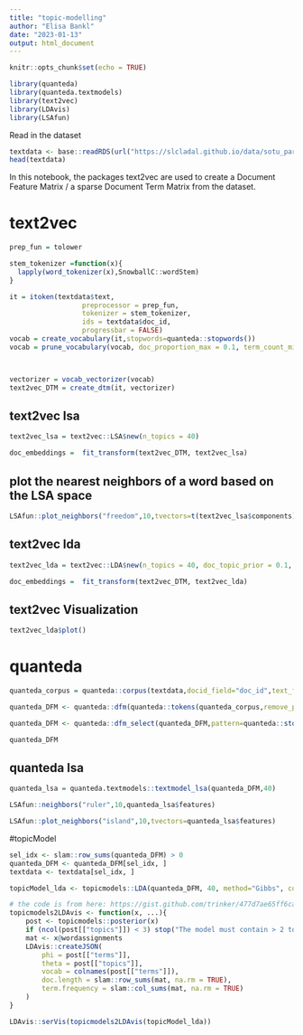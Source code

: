 ```yaml
---
title: "topic-modelling"
author: "Elisa Bankl"
date: "2023-01-13"
output: html_document
---
```


```r
knitr::opts_chunk$set(echo = TRUE)
```

```r
library(quanteda)
library(quanteda.textmodels)
library(text2vec)
library(LDAvis)
library(LSAfun)
```
Read in the dataset
```r
textdata <- base::readRDS(url("https://slcladal.github.io/data/sotu_paragraphs.rda", "rb"))
head(textdata)
```
In this notebook, the packages text2vec are used to create a Document Feature Matrix / a sparse Document Term Matrix from the dataset.


# text2vec


```r
prep_fun = tolower

stem_tokenizer =function(x){
  lapply(word_tokenizer(x),SnowballC::wordStem)
}

it = itoken(textdata$text,
                  preprocessor = prep_fun,
                  tokenizer = stem_tokenizer,
                  ids = textdata$doc_id,
                  progressbar = FALSE)
vocab = create_vocabulary(it,stopwords=quanteda::stopwords()) 
vocab = prune_vocabulary(vocab, doc_proportion_max = 0.1, term_count_min = 5)



vectorizer = vocab_vectorizer(vocab)
text2vec_DTM = create_dtm(it, vectorizer)


```

## text2vec lsa


```r
text2vec_lsa = text2vec::LSA$new(n_topics = 40)
```




```r

doc_embeddings =  fit_transform(text2vec_DTM, text2vec_lsa)

```

## plot the nearest neighbors of a word based on the LSA space

```r
LSAfun::plot_neighbors("freedom",10,tvectors=t(text2vec_lsa$components))
```


## text2vec lda

```r
text2vec_lda = text2vec::LDA$new(n_topics = 40, doc_topic_prior = 0.1, topic_word_prior = 0.01)
```


```r
doc_embeddings =  fit_transform(text2vec_DTM, text2vec_lda)
```


## text2vec Visualization

```r
text2vec_lda$plot()
```

# quanteda

```r
quanteda_corpus = quanteda::corpus(textdata,docid_field="doc_id",text_field="text")

quanteda_DFM <- quanteda::dfm(quanteda::tokens(quanteda_corpus,remove_punct=TRUE,remove_symbols=TRUE))

quanteda_DFM <- quanteda::dfm_select(quanteda_DFM,pattern=quanteda::stopwords("en"),selection="remove")

quanteda_DFM


```


## quanteda lsa

```r
quanteda_lsa = quanteda.textmodels::textmodel_lsa(quanteda_DFM,40)
```

```r
LSAfun::neighbors("ruler",10,quanteda_lsa$features)
```


```r
LSAfun::plot_neighbors("island",10,tvectors=quanteda_lsa$features)
```

#topicModel

```r
sel_idx <- slam::row_sums(quanteda_DFM) > 0
quanteda_DFM <- quanteda_DFM[sel_idx, ]
textdata <- textdata[sel_idx, ]
```


```r
topicModel_lda <- topicmodels::LDA(quanteda_DFM, 40, method="Gibbs", control=list(iter=400)) #only 400 iterations to make it faster
```


```r
# the code is from here: https://gist.github.com/trinker/477d7ae65ff6ca73cace
topicmodels2LDAvis <- function(x, ...){
    post <- topicmodels::posterior(x)
    if (ncol(post[["topics"]]) < 3) stop("The model must contain > 2 topics")
    mat <- x@wordassignments
    LDAvis::createJSON(
        phi = post[["terms"]], 
        theta = post[["topics"]],
        vocab = colnames(post[["terms"]]),
        doc.length = slam::row_sums(mat, na.rm = TRUE),
        term.frequency = slam::col_sums(mat, na.rm = TRUE)
    )
}
```



```r
LDAvis::serVis(topicmodels2LDAvis(topicModel_lda))
```
